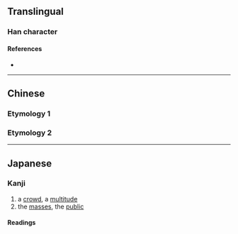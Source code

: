 {{also|眾|衆|㐺}}
{{character info/new}}
==Translingual==

===Han character===
{{Han char|rn=9|rad=人|as=04|sn=6|four=8088|canj=OOO|ids=⿱人从}}

====References====
* {{Han ref|kx=0096.121|dkj=00453|dj=0204.080|hdz=10117.070|uh=4F17|ud=20247}}

----

==Chinese==

===Etymology 1===
{{zh-see|眾|sv}}

===Etymology 2===
{{zh-see|乑|v}}

----

==Japanese==

===Kanji===
{{ja-kanji|grade=uc|rs=人04}}

# a [[crowd]], a [[multitude]]
# the [[masses]], the [[public]]

====Readings====
{{ja-readings
|on=ぎん, ごん
|kun=おお-い
}}